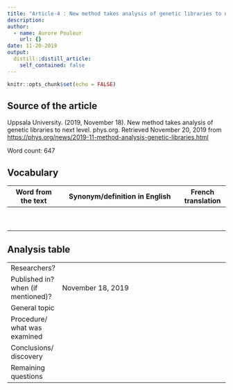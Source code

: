 ```yaml
---
title: "Article-4 : New method takes analysis of genetic libraries to next level"
description: 
author:
  - name: Aurore Pouleur
    url: {}
date: 11-20-2019
output:
  distill::distill_article:
    self_contained: false
---
```


```r
knitr::opts_chunk$set(echo = FALSE)
```
## Source of the article
 Uppsala University. (2019, November 18). New method takes analysis of genetic libraries to next level. phys.org. Retrieved November 20, 2019 from <https://phys.org/news/2019-11-method-analysis-genetic-libraries.html> 

Word count: 647

## Vocabulary 

| Word   from the text | Synonym/definition in English                 | French translation |
| -------------------- | --------------------------------------------- | ------------------ |
|                      |                                               |                    |
|                      |                                               |                    |
|                      |                                               |                    |
|                      |                                               |                    |
|                      |                                               |                    |
|                      |                                               |                    |
|                      |                                               |                    |
|                      |                                               |                    |
|                      |                                               |                    |

## Analysis table 

|                                    |                                                                                                                                                                                                                                                                                         |
| ---------------------------------- | --------------------------------------------------------------------------------------------------------------------------------------------------------------------------------------------------------------------------------------------------------------------------------------- |
| Researchers?                       |                                                                                                                                                            |
| Published in? when (if mentioned)? | November 18, 2019                                                                                                                                                                                                                                                                       |
| General topic                      |                                                                                                                                                            |
| Procedure/ what was examined       |                                                                                                                                                            |
| Conclusions/   discovery           |                                                                                                                                                                                                                                                                                         |
| Remaining   questions              |                                                                                                                                                            |











